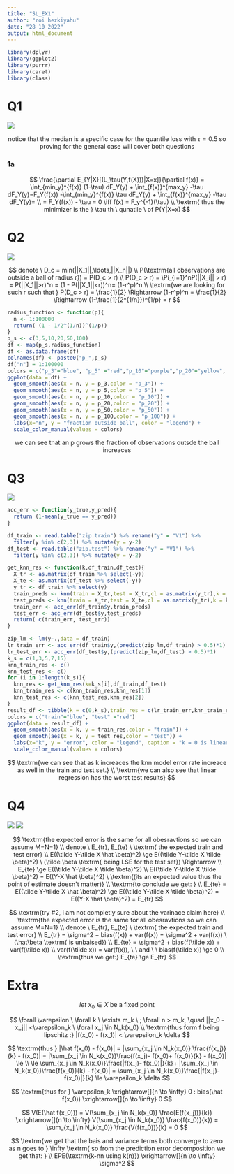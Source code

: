 ```yaml
---
title: "SL_EX1"
author: "roi hezkiyahu"
date: "28 10 2022"
output: html_document
---
```



```r
library(dplyr)
library(ggplot2)
library(purrr)
library(caret)
library(class)
```


# Q1

![](Q1.png)

$$
\textrm{notice that the median is a specific case for the quantile loss with } \tau = 0.5 \textrm{ so proving for the general case will cover both questions}
$$

### 1a

$$
\frac{\partial E_{Y|X}[(L_\tau(Y,f(X)))|X=x]}{\partial f(x)} = \int_{min_y}^{f(x)}  (1-\tau) dF_Y(y) + \int_{f(x)}^{max_y}  -\tau dF_Y(y)=F_Y(f(x)) -\int_{min_y}^{f(x)}  \tau dF_Y(y) + \int_{f(x)}^{max_y}  -\tau dF_Y(y)=
\\
= F_Y(f(x)) - \tau = 0 \iff f(x) = F_y^{-1}(\tau)
\\
\textrm{ thus the minimizer is the } \tau th \ qunatile \ of P(Y|X=x)
$$

# Q2

![](Q2.png)

$$
denote \ D_c = min(||X_1||,\ldots,||X_n||)
\\
P(\textrm{all observations are outside a ball of radius r}) = P(D_c > r) 
\\
P(D_c > r) = \Pi_{i=1}^nP(||X_i|| > r) = P(||X_1||>r)^n = (1 - P(||X_1||<r))^n= (1-r^p)^n
\\
\textrm{we are looking for such r such that } P(D_c > r) = \frac{1}{2} \Rightarrow (1-r^p)^n = \frac{1}{2}  \Rightarrow (1-\frac{1}{2^{1/n}})^{1/p} = r
$$

```r
radius_function <- function(p){
  n <- 1:100000
  return( (1 - 1/2^(1/n))^(1/p))
}
p_s <- c(3,5,10,20,50,100)
df <- map(p_s,radius_function)
df <- as.data.frame(df)
colnames(df) <- paste0("p_",p_s)
df["n"] = 1:100000
colors = c("p_3"="blue", "p_5" ="red","p_10"="purple","p_20"="yellow", "p_50"="black","p_100"="green")
ggplot(data = df) + 
  geom_smooth(aes(x = n, y = p_3,color = "p_3")) +
  geom_smooth(aes(x = n, y = p_5,color = "p_5")) +
  geom_smooth(aes(x = n, y = p_10,color = "p_10")) +
  geom_smooth(aes(x = n, y = p_20,color = "p_20")) +
  geom_smooth(aes(x = n, y = p_50,color = "p_50")) +
  geom_smooth(aes(x = n, y = p_100,color = "p_100")) + 
  labs(x="n", y = "fraction outside ball", color = "legend") + 
  scale_color_manual(values = colors)
```

$$
\textrm{we can see that an p grows the fraction of observations outsde the ball increaces}
$$

# Q3

![](Q3.png)

```r
acc_err <- function(y_true,y_pred){
  return (1-mean(y_true == y_pred))
}

df_train <- read.table("zip.train") %>% rename("y" = "V1") %>%
  filter(y %in% c(2,3)) %>% mutate(y = y-2)
df_test <- read.table("zip.test") %>% rename("y" = "V1") %>%
  filter(y %in% c(2,3)) %>% mutate(y = y-2)

get_knn_res <- function(k,df_train,df_test){
  X_tr <- as.matrix(df_train %>% select(-y))
  X_te <- as.matrix(df_test %>% select(-y))
  y_tr <- df_train %>% select(y)
  train_preds <- knn(train = X_tr,test = X_tr,cl = as.matrix(y_tr),k = k)
  test_preds <- knn(train = X_tr,test = X_te,cl = as.matrix(y_tr),k = k)
  train_err <- acc_err(df_train$y,train_preds)
  test_err <- acc_err(df_test$y,test_preds)
  return( c(train_err, test_err))
}

zip_lm <- lm(y~.,data = df_train)
lr_train_err <- acc_err(df_train$y,(predict(zip_lm,df_train) > 0.5)*1)
lr_test_err <- acc_err(df_test$y,(predict(zip_lm,df_test) > 0.5)*1)
k_s = c(1,3,5,7,15)
knn_train_res <- c()
knn_test_res <- c()
for (i in 1:length(k_s)){
  knn_res <- get_knn_res(k=k_s[i],df_train,df_test)
  knn_train_res <- c(knn_train_res,knn_res[1])
  knn_test_res <- c(knn_test_res,knn_res[2])
}
result_df <- tibble(k = c(0,k_s),train_res = c(lr_train_err,knn_train_res) ,test_res = c(lr_test_err,knn_test_res))
colors = c("train"="blue", "test" ="red")
ggplot(data = result_df) + 
  geom_smooth(aes(x = k, y = train_res,color = "train")) +
  geom_smooth(aes(x = k, y = test_res,color = "test")) +
  labs(x="k", y = "error", color = "legend", caption = "k = 0 is linear regression") + 
  scale_color_manual(values = colors)
```

$$
\textrm{we can see that as k increaces the knn model error rate increace as well in the train and test set.}
\\
\textrm{we can also see that linear regression has the worst test results}
$$

# Q4

![](Q4_a.png)
![](Q4_b.png)

$$
\textrm{the expected error is the same for all obesravtions so we can assume M=N=1}
\\
denote \ E_{tr}, E_{te} \ \textrm{ the expected train and test error}
\\
E((\tilde Y-\tilde X \hat \beta)^2) \ge E((\tilde Y-\tilde X \tilde \beta)^2) \ (\tilde \beta \textrm{ being LSE for the test set}) \Rightarrow
\\
E_{te} \ge E((\tilde Y-\tilde X \tilde \beta)^2)
\\
E((\tilde Y-\tilde X \tilde \beta)^2) = E((Y-X \hat \beta)^2) \ \textrm{(its an expected value thus the point of estimate doesn't matter)}
\\
\textrm{to conclude we get: }
\\
E_{te} = E((\tilde Y-\tilde X \hat \beta)^2) \ge E((\tilde Y-\tilde X \tilde \beta)^2) = E((Y-X \hat \beta)^2) = E_{tr}
$$

$$
\textrm{try #2, i am not completly sure about the varinace claim here}
\\
\textrm{the expected error is the same for all obesravtions so we can assume M=N=1}
\\
denote \ E_{tr}, E_{te} \ \textrm{ the expected train and test error}
\\
E_{tr} = \sigma^2 + bias(f(x)) + var(f(x)) = \sigma^2 + var(f(x)) \ (\hat\beta \textrm{ is unbaised})
\\
E_{te} = \sigma^2 + bias(f(\tilde x)) + var(f(\tilde x))
\\
var(f(\tilde x)) = var(f(x)), \ \ and \ \ bias(f(\tilde x)) \ge 0
\\
\textrm{thus we get:} E_{te} \ge E_{tr}
$$


# Extra

$$
let \ x_0\in X  \textrm{ be a fixed point}
$$

$$
\forall \varepsilon \ \forall k \ \exists m_k \  ; \forall n > m_k, \quad ||x_0 -x_j|| <\varepsilon_k \ \forall x_j \in N_k(x_0)
\\
\textrm{thus form f being lipschitz :} |f(x_0) - f(x_1)| < \varepsilon_k \delta
$$

$$
\textrm{thus } |\hat f(x_0) - f(x_0)| = |\sum_{x_j \in N_k(x_0)} \frac{f(x_j)}{k} - f(x_0)| = |\sum_{x_j \in N_k(x_0)}\frac{f(x_j)- f(x_0)+ f(x_0)}{k} - f(x_0)|  \le
\\
\le \sum_{x_j \in N_k(x_0)}\frac{|f(x_j)- f(x_0)|}{k}+ |\sum_{x_j \in N_k(x_0)}\frac{f(x_0)}{k} - f(x_0)|  = \sum_{x_j \in N_k(x_0)}\frac{|f(x_j)- f(x_0)|}{k} \le
\varepsilon_k \delta
$$

$$
\textrm{thus for } \varepsilon_k \xrightarrow[]{n \to \infty} 0 : bias(\hat f(x_0)) \xrightarrow[]{n \to \infty} 0
$$

$$
V(E(\hat f(x_0))) = V(\sum_{x_j \in N_k(x_0)} \frac{E(f(x_j))}{k}) \xrightarrow[]{n \to \infty} V(\sum_{x_j \in N_k(x_0)} \frac{f(x_0)}{k}) = \sum_{x_j \in N_k(x_0)} \frac{V(f(x_0))}{k} = 0
$$

$$
\textrm{we get that the bais and variance terms both converge to zero as n goes to } \infty \textrm{ so from the prediction error decomposition we get that: }
\\
EPE(\textrm{k-nn using k(n)}) \xrightarrow[]{n \to \infty} \sigma^2
$$

